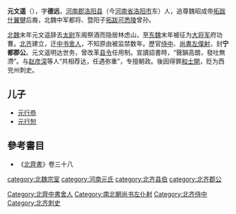'''元文遥'''（{{bd|?||?|}}），字'''德远'''，[[河南郡|河南郡]][[洛阳县|洛阳县]]（今[[河南省|河南省]][[洛阳市|洛阳市]]东）人，追尊魏昭成帝[[拓跋什翼犍|拓跋什翼犍]]后裔，北魏中军都将、暨阳子[[拓跋可悉陵|拓跋可悉陵]]曾孙。

[[北魏|北魏]]末年元文遥辞去[[太尉|太尉]]东阁祭酒而隐居林虑山，至[[东魏|东魏]]末年被征为[[大将军|大将军]]府功曹。[[北齐|北齐]]建立，迁[[中书舍人|中书舍人]]，不知原由被监禁数年。歷官[[侍中|侍中]]、[[尚書左僕射|尚書左僕射]]，封'''宁都郡公'''。元文遥明达世务，曾改革[[县令|县令]]任用制。宣讀詔書時，“聲韻高朗，發吐無滯”。与[[赵彦深|赵彦深]]等人“共相荐达，任遇弥重”，专擅朝政。後因得罪[[和士開|和士開]]，贬为西兖州刺史。

==儿子==
*[[元行恭|元行恭]]
*[[元行恕|元行恕]]

==參考書目==
*《[[北齊書|北齊書]]》卷三十八


[[category:北魏宗室|category:北魏宗室]]
[[category:河南元氏|category:河南元氏]]
[[category:北齐县伯|category:北齐县伯]]
[[category:北齐郡公|category:北齐郡公]]
[[Category:北齊中書舍人|Category:北齊中書舍人]]
[[Category:南北朝尚书左仆射|Category:南北朝尚书左仆射]]
[[Category:北齐侍中|Category:北齐侍中]]
[[Category:北齐刺史|Category:北齐刺史]]